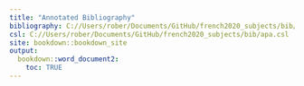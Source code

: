```yaml
---
title: "Annotated Bibliography"
bibliography: C://Users/rober/Documents/GitHub/french2020_subjects/bib/final.bib
csl: C://Users/rober/Documents/GitHub/french2020_subjects/bib/apa.csl
site: bookdown::bookdown_site
output: 
  bookdown::word_document2:
    toc: TRUE
---
```

